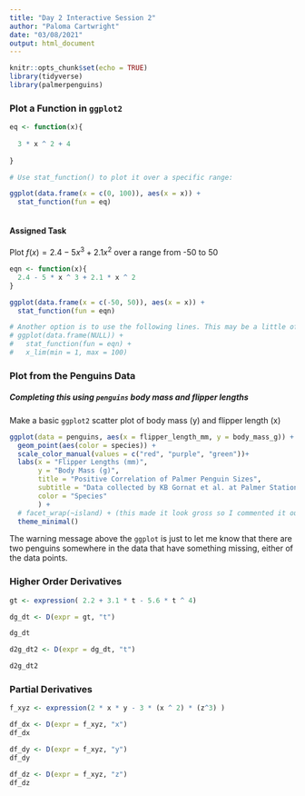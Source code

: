 ```yaml
---
title: "Day 2 Interactive Session 2"
author: "Paloma Cartwright"
date: "03/08/2021"
output: html_document
---
```


```r
knitr::opts_chunk$set(echo = TRUE)
library(tidyverse)
library(palmerpenguins)
```

### Plot a Function in `ggplot2`

```r

eq <- function(x){
  
  3 * x ^ 2 + 4
  
}

# Use stat_function() to plot it over a specific range: 

ggplot(data.frame(x = c(0, 100)), aes(x = x)) + 
  stat_function(fun = eq)



```

#### Assigned Task 

Plot $f(x) = 2.4 - 5x^3 + 2.1x^2$ over a range from -50 to 50 

```r

eqn <- function(x){
  2.4 - 5 * x ^ 3 + 2.1 * x ^ 2
}

ggplot(data.frame(x = c(-50, 50)), aes(x = x)) + 
  stat_function(fun = eqn)

# Another option is to use the following lines. This may be a little off but this is the idea, setting the data frame to NULL.
# ggplot(data.frame(NULL)) +
#   stat_function(fun = eqn) +
#   x_lim(min = 1, max = 100)
```

### Plot from the Penguins Data 

##### Completing this using `penguins` body mass and flipper lengths 

Make a basic `ggplot2` scatter plot of body mass (y) and flipper length (x)
```r

ggplot(data = penguins, aes(x = flipper_length_mm, y = body_mass_g)) + 
  geom_point(aes(color = species)) +
  scale_color_manual(values = c("red", "purple", "green"))+ 
  labs(x = "Flipper Lengths (mm)", 
       y = "Body Mass (g)", 
       title = "Positive Correlation of Palmer Penguin Sizes", 
       subtitle = "Data collected by KB Gornat et al. at Palmer Station", 
       color = "Species"
       ) +
  # facet_wrap(~island) + (this made it look gross so I commented it out)
  theme_minimal()

```

The warning message above the `ggplot` is just to let me know that there are two penguins somewhere in the data that have something missing, either of the data points. 

### Higher Order Derivatives 

```r
gt <- expression( 2.2 + 3.1 * t - 5.6 * t ^ 4)

dg_dt <- D(expr = gt, "t")

dg_dt
```

```r
d2g_dt2 <- D(expr = dg_dt, "t")

d2g_dt2
```

### Partial Derivatives 

```r

f_xyz <- expression(2 * x * y - 3 * (x ^ 2) * (z^3) )

df_dx <- D(expr = f_xyz, "x")
df_dx

df_dy <- D(expr = f_xyz, "y")
df_dy

df_dz <- D(expr = f_xyz, "z")
df_dz
```

